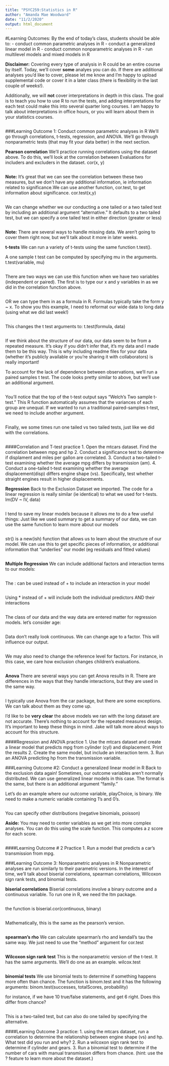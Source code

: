 ```yaml
---
title: "PSYC259:Statistics in R"
author: "Amanda Mae Woodward"
date: "11/2/2020"
output: html_document
---
```


#Learning Outcomes:
By the end of today's class, students should be able to: 
- conduct common parametric analyses in R
- conduct a generalized linear model in R
- conduct common nonparametric analyses in R
- run multilevel models and mixed models in R

**Disclaimer:** Covering every type of analysis in R could be an entire course by itself. Today, we'll cover **some** analyes you can do. If there are additional analyses you'd like to cover, please let me know and I'm happy to upload supplemental code or cover it in a later class (there is flexibility in the last couple of weeks!). 

Additionally, we will **not** cover interpretations in depth in this class. The goal is to teach you how to use R to run the tests, and adding interpretations for each test could make this into several quarter long courses. I am happy to talk about interpretations in office hours, or you will learn about them in your statistics courses. 

```r

```

###Learning Outcome 1: Conduct common parametric analyses in R
We'll go through correlations, t-tests, regression, and ANOVA. We'll go through nonparametric tests (that may fit your data better) in the next section. 

**Pearson correlation**
We'll practice running correlations using the dataset above. To do this, we'll look at the correlation between Evaluations for includers and excluders in the dataset. 
cor(x, y)
```r

```
**Note:** It's great that we can see the correlation between these two measures, but we don't have any additional information, ie information related to significance.We can use another function, cor.test, to get information about significance.
cor.test(x,y)
```r

```
We can change whether we our conducting a one tailed or a two tailed test by including an additional argument "alternative." It defaults to a two tailed test, but we can specify a one tailed test in either direction (greater or less) 
```r

```
**Note:** There are several ways to handle missing data. We aren't going to cover them right now, but we'll talk about it more in later weeks.

**t-tests**
We can run a variety of t-tests using the same function t.test(). 

A one sample t test can be computed by specifying mu in the arguments. 
t.test(variable, mu)
```r

```
There are two ways we can use this function when we have two variables (independent or paired). The first is to type our x and y variables in as we did in the correlation function above. 
```r

```
OR
we can type them in as a formula in R. Formulas typically take the form y ~ x. To show you this example, I need to reformat our wide data to long data (using what we did last week!)

```r

```
This changes the t test arguments to: 
t.test(formula, data)
```r

```

If we think about the structure of our data, our data seem to be from a repeated measure. It's okay if you didn't infer that, it's my data and I made them to be this way. This is why including readme files for your data (whether it's publicly available or you're sharing it with collaborators) is really important! 

To account for the lack of dependence between observations, we'll run a paired samples t test. The code looks pretty similar to above, but we'll use an additional argument. 
```r

```

You'll notice that the top of the t-test output says "Welch's Two sample t-test." This R function automatically assumes that the variances of each group are unequal. If we wanted to run a traditional paired-samples t-test, we need to include another argument. 
```r

```

Finally, we some times run one tailed vs two tailed tests, just like we did with the correlations. 
```r

```

####Correlation and T-test practice
1. Open the mtcars dataset. Find the correlation between mpg and hp
2. Conduct a significance test to determine if displament and miles per gallon are correlated. 
3. Conduct a two-tailed t-test examining whether the average mpg differs by transmission (am). 
4. Conduct a one-tailed t-test examining whether the average displacement(disp) differs  engine shape (vs). Specifically, test whether straight engines result in higher displacements.

**Regression**
Back to the Exclusion Dataset we imported. The code for a linear regression is really similar (ie identical)  to what we used for t-tests.
lm(DV ~ IV, data)
```r

```
I tend to save my linear models because it allows me to do a few useful things:
Just like we used summary to get a summary of our data, we can use the same function to learn more about our models
```r

```
str() is a new(ish) function that allows us to learn about the structure of our model. We can use this to get specific pieces of information, or additional information that "underlies" our model (eg residuals and fitted values)
```r

```

**Multiple Regression**
We can include additional factors and interaction terms to our models: 

```r

```
The : can be used instead of + to include an interaction in your model
```r

```

Using * instead of + will include both the individual predictors AND their interactions 
```r

```

The class of our data and the way data are entered matter for regression models. 
let's consider age:
```r

```
Data don't really look continuous. We can change age to a factor. This will influence our output.  
```r

```

We may also need to change the reference level for factors. For instance, in this case, we care how exclusion changes children's evaluations. 
```r

```

**Anova**
There are several ways you can get Anova results in R. There are differences in the ways that they handle interactions, but they are used in the same way. 
```r

```
I typically use Anova from the car package, but there are some exceptions. We can talk about them as they come up. 

I'd like to be **very clear** the above models we ran with the long dataset are not accurate. There's nothing to account for the repeated measures design. It's important to keep these things in mind. Jake will talk more about ways to account for this structure.  

####Regression and ANOVA practice
1. Use the mtcars dataset and create a linear model that predicts mpg from cylinder (cyl) and displacement. Print the results
2. Create the same model, but include an interaction term. 
3. Run an ANOVA predicting hp from the transmission variable. 

###Learning Outcome #2: Conduct a generalized linear model in R
Back to the exclusion data again! Sometimes, our outcome variables aren't normally distributed. We can use generalized linear models in this case. The format is the same, but there is an additional argument "family."  

Let's do an example where our outcome variable, playChoice, is binary. We need to make a numeric variable containing 1's and 0's. 
```r

```
You can specify other distributions (negative binomials, poisson)

**Aside:** You may need to center variables as we get into more complex analyses. You can do this using the scale function. This computes a z score for each score. 
```r

```

####Learning Outcome # 2 Practice
1. Run a model that predicts a car's transmission from mpg. 

###Learning Outcome 3: Nonparametric analyses in R
Nonparametric analyses are run similarly to their parametric versions. In the interest of time, we'll talk about biserial correlations, spearman correlations, Wilcoxon sign rank tests, and binomial tests. 

**biserial correlations**
Biserial correlations involve a binary outcome and a continuous variable. To run one in R, we need the ltm package. 
```r

```
the function is biserial.cor(continuous, binary)
```r

```
Mathematically, this is the same as the pearson's version. 
```r

```

**spearman's rho**
We can calculate spearman's rho and kendall's tau the same way. We just need to use the "method" argument for cor.test 
```r

```

**Wilcoxon sign rank test**
This is the nonparametric version of the t-test. It has the same arguments. We'll do one as an example. 
wilcox.test
```r

```

**binomial tests**
We use binomial tests to determine if something happens more often than chance. The function is binom.test and it has the following arguments: 
binom.test(successes, totalScores, probability)

for instance, if we have 10 true/false statements, and get 6 right. Does this differ from chance? 
```r

```
This is a two-tailed test, but can also do one tailed by specifying the alternative. 

####Learning Outcome 3 practice: 
1. using the mtcars dataset, run a correlation to determine the relationship between engine shape (vs) and hp. What test did you run and why? 
2. Run a wilcoxon sign rank test to determine if cylinder and gears. 
3. Run a binomial test to determine if the number of cars with manual transmission differs from chance. (hint: use the ? feature to learn more about the dataset.)
